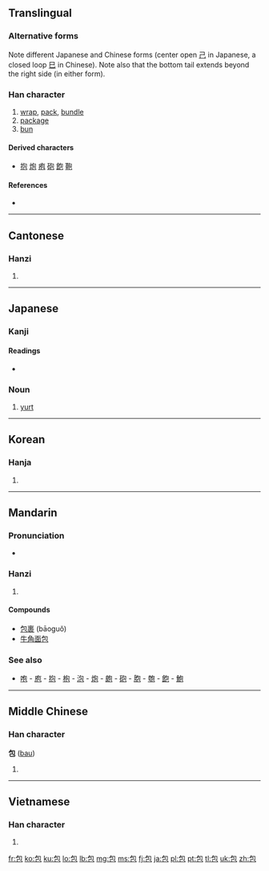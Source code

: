 ==Translingual==
{{stroke order|strokes=5}}
{{ja-forms|包|包|包}}
===Alternative forms===
Note different Japanese and Chinese forms (center open [[己]] in Japanese, a closed loop [[巳]] in Chinese). Note also that the bottom tail extends beyond the right side (in either form).

===Han character===
{{Han char|rn=20|rad=勹|as=03|sn=5|four=2771<sub>2</sub>|canj=心口山 (PRU)}}

# [[wrap]], [[pack]], [[bundle]]
# [[package]]
# [[bun]]

====Derived characters====
* [[抱]] [[炮]] [[疱]] [[砲]] [[飽]] [[鞄]]

====References====
* {{Han ref|kx=0150.270|dkj=02506|dj=0340.020|hdz=10257.060|uh=5305|ud=21253|bh=A55D|bd=42333}}

----

==Cantonese==

===Hanzi===
{{yue-hanzi|jyut=[[baau1]]|y=baau1}}

# {{defn|lang=yue|sort=勹03}}

----

==Japanese==

===Kanji===
{{ja-kanji|grade=4|rs=勹03}}

====Readings====
* {{ja-readings|on=[[ほう]] (hō)|kun=[[つつむ]] (tsutsumu), [[つつみ]] (tsutsumi)}}

===Noun===
{{ja-noun|k|hidx=はお''|kata=パオ|rom=pao}} 

# [[yurt]]

----

==Korean==

===Hanja===
{{ko-hanja|hangeul=[[포]]|rv=po|mr=p'o}}

# {{defn|lang=ko|sort=勹03}}

----

==Mandarin==

===Pronunciation===
* {{audio|Zh-bao.ogg|Audio}}

===Hanzi===
{{cmn-hanzi|pin=[[bāo]] ([[bao1]])|wg=pao<sup>1</sup>}}

# {{defn|lang=cmn|sort=勹03}}

====Compounds====
* [[包裹]] (bāoguǒ)
* [[牛角面包]]

===See also===
* [[咆]] - [[庖]] - [[抱]] - [[枹]] - [[泡]] - [[炮]] - [[皰]] - [[砲]] - [[胞]] - [[匏]] - [[飽]] - [[鮑]]

----

==Middle Chinese==

===Han character===
'''包''' ([[bau]])

# {{defn|lang=zhx-mid|sort=勹03}}

----

==Vietnamese==

===Han character===
{{vi-hantu|[[bao]]|rs=勹03}}

# {{defn|lang=vi|sort=勹03}}

[[fr:包]]
[[ko:包]]
[[ku:包]]
[[lo:包]]
[[lb:包]]
[[mg:包]]
[[ms:包]]
[[fj:包]]
[[ja:包]]
[[pl:包]]
[[pt:包]]
[[tl:包]]
[[uk:包]]
[[zh:包]]